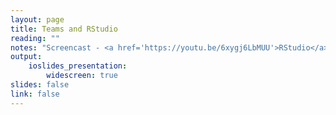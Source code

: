 ```yaml
---
layout: page
title: Teams and RStudio
reading: ""
notes: "Screencast - <a href='https://youtu.be/6xygj6LbMUU'>RStudio</a>, <a href='https://www.youtube.com/watch?v=Pqp2k4oDktw'>wercker</a>, <br/> <a href='hw/hw1.html'>HW1</a> - due Monday 9/12 by 11 pm"
output: 
    ioslides_presentation:
        widescreen: true
slides: false
link: false
---
```


